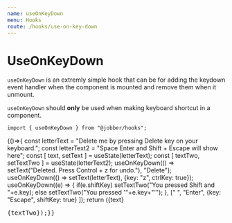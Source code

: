 ```yaml
---
name: useOnKeyDown
menu: Hooks
route: /hooks/use-on-key-down
---
```



# UseOnKeyDown

`useOnKeyDown` is an extremly simple hook that can be for adding the keydown event handler when the component is mounted and remove them when it unmount.

`useOnKeyDown` should **only** be used when making keyboard shortcut in a component.

```tsx
import { useOnKeyDown } from "@jobber/hooks";
```


<Playground>
  {()=>{
    const letterText = "Delete me by pressing Delete key on your keyboard.";
    const letterText2 = "Space Enter and Shift + Escape will show here";
    const [ text, setText ] = useState(letterText);
    const [ textTwo, setTextTwo ] = useState(letterText2);
    useOnKeyDown(() => setText("Deleted. Press Control + z for undo."), "Delete");
    useOnKeyDown(() => setText(letterText), {key: "z", ctrlKey: true});
    useOnKeyDown((e) => {
        if(e.shiftKey) setTextTwo("You pressed Shift and "+e.key);
        else setTextTwo("You pressed '"+e.key+"'");
    }, [" ", "Enter", {key: "Escape", shiftKey: true} ]);
    return (<Text>{text}<pre />{textTwo}</Text>);}}
</Playground>

